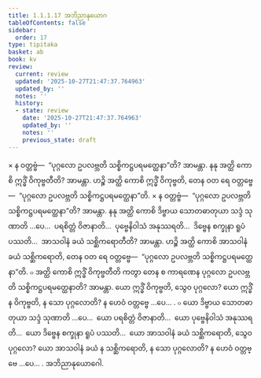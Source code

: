 ```yaml
---
title: 1.1.1.17 အဘိညာနုယောဂ
tableOfContents: false
sidebar:
  order: 17
type: tipitaka
basket: ab
book: kv
review:
  current: review
  updated: '2025-10-27T21:47:37.764963'
  updated_by: ''
  notes: ''
  history:
  - state: review
    date: '2025-10-27T21:47:37.764963'
    updated_by: ''
    notes: ''
    previous_state: draft
---
```



<ReviewStatus review={frontmatter.review} showDetails={true} />

<HypothesisAnnotation frontmatter={frontmatter} />

<DynamicBreadcrumb />

<Division number="193" book="kv" e="ch" v="32" p="50">

<Paragraph number="321" book="kv">
× န ဝတ္တဗ္ဗံ—  “ပုဂ္ဂလော ဥပလဗ္ဘတိ သစ္စိကဋ္ဌပရမတ္ထေနာ”တိ? အာမန္တာ. နနု အတ္ထိ ကောစိ ဣဒ္ဓိံ ဝိကုဗ္ဗတီတိ? အာမန္တာ. ဟဉ္စိ အတ္ထိ ကောစိ ဣဒ္ဓိံ ဝိကုဗ္ဗတိ, တေန ဝတ ရေ ဝတ္တဗ္ဗေ—  “ပုဂ္ဂလော ဥပလဗ္ဘတိ သစ္စိကဋ္ဌပရမတ္ထေနာ”တိ.
</Paragraph>

</Division>
<Division number="194" book="kv" e="ch" v="32" p="50">

<Paragraph number="322" book="kv">
× န ဝတ္တဗ္ဗံ—  “ပုဂ္ဂလော ဥပလဗ္ဘတိ သစ္စိကဋ္ဌပရမတ္ထေနာ”တိ? အာမန္တာ. နနု အတ္ထိ ကောစိ ဒိဗ္ဗာယ သောတဓာတုယာ သဒ္ဒံ သုဏာတိ …ပေ…  ပရစိတ္တံ ဝိဇာနာတိ…  ပုဗ္ဗေနိဝါသံ အနုဿရတိ…  ဒိဗ္ဗေန စက္ခုနာ ရူပံ ပဿတိ…  အာသဝါနံ ခယံ သစ္ဆိကရောတီတိ? အာမန္တာ. ဟဉ္စိ အတ္ထိ ကောစိ အာသဝါနံ ခယံ သစ္ဆိကရောတိ, တေန ဝတ ရေ ဝတ္တဗ္ဗေ—  “ပုဂ္ဂလော ဥပလဗ္ဘတိ သစ္စိကဋ္ဌပရမတ္ထေနာ”တိ.
</Paragraph>

</Division>
<Division number="195" book="kv" e="ch" v="32" p="50">

<Paragraph number="323" book="kv">
๐ အတ္ထိ ကောစိ ဣဒ္ဓိံ ဝိကုဗ္ဗတီတိ ကတွာ တေန စ ကာရဏေန ပုဂ္ဂလော ဥပလဗ္ဘတိ သစ္စိကဋ္ဌပရမတ္ထေနာတိ? အာမန္တာ. ယော ဣဒ္ဓိံ ဝိကုဗ္ဗတိ, သွေဝ ပုဂ္ဂလော? ယော ဣဒ္ဓိံ န ဝိကုဗ္ဗတိ, န သော ပုဂ္ဂလောတိ? န ဟေဝံ ဝတ္တဗ္ဗေ …ပေ… .
</Paragraph>

</Division>
<Division number="196" book="kv" e="ch" v="32" p="50">

<Paragraph number="324" book="kv">
๐ ယော ဒိဗ္ဗာယ သောတဓာတုယာ သဒ္ဒံ သုဏာတိ …ပေ…  ယော ပရစိတ္တံ ဝိဇာနာတိ…  ယော ပုဗ္ဗေနိဝါသံ အနုဿရတိ…  ယော ဒိဗ္ဗေန စက္ခုနာ ရူပံ ပဿတိ…  ယော အာသဝါနံ ခယံ သစ္ဆိကရောတိ, သွေဝ ပုဂ္ဂလော? ယော အာသဝါနံ ခယံ န သစ္ဆိကရောတိ, န သော ပုဂ္ဂလောတိ? န ဟေဝံ ဝတ္တဗ္ဗေ …ပေ… .

</Paragraph>
</Division>

<Paragraph number="325" type="center" book="kv">
အဘိညာနုယောဂေါ.
</Paragraph>